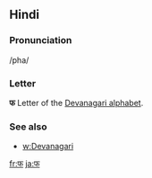 ==Hindi==
===Pronunciation===
/pha/
===Letter===
'''फ'''
Letter of the [[Devanagari alphabet]].
===See also===
*[[w:Devanagari]]

[[fr:फ]]
[[ja:फ]]